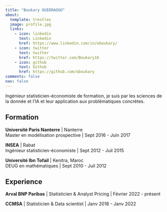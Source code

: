 ```yaml
---
title: "Boukary OUEDRAOGO"
about:
  template: trestles
  image: profile.jpg
  links:
    - icon: linkedin
      text: Linkedin
      href: https://www.linkedin.com/in/oboukary/
    - icon: twitter
      text: twitter
      href: https://twitter.com/Boukary16
    - icon: github
      text: Github
      href: https://github.com/oboukary
comments: false
nav: false
---
```


Ingénieur statisticien-économiste de formation, je suis par les sciences de la donnée et l'IA et leur application aux problématiques concrètes.

## Formation

**Université Paris Nanterre** \| Nanterre <br/> Master en modélisation prospective \| Sept 2016 - Juin 2017

**INSEA** \| Rabat <br/> Ingénieur statisticien-économiste \| Sept 2012 - Juil 2015

**Université Ibn Tofail** \| Kenitra, Maroc <br/> DEUG en mathématiques \| Sept 2010 - Juil 2012

## Experience

**Arval BNP Paribas** \| Statisticien & Analyst Pricing \| Février 2022 - présent

**CCMSA** \| Statisticien & Data scientist \| Janv 2018 - Janv 2022
